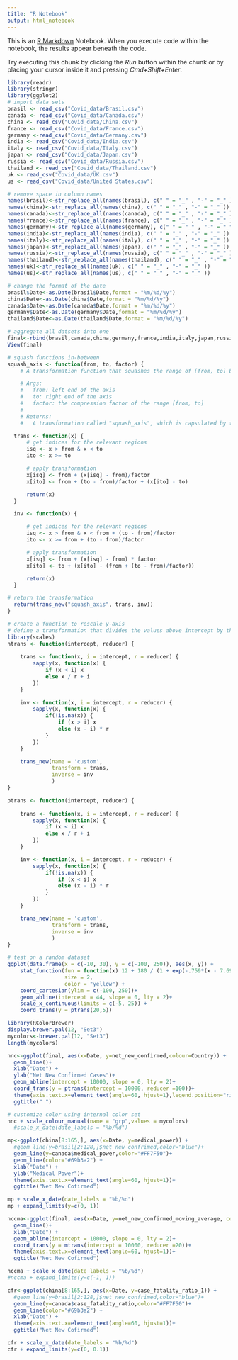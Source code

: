 ```yaml
---
title: "R Notebook"
output: html_notebook
---
```


This is an [R Markdown](http://rmarkdown.rstudio.com) Notebook. When you execute code within the notebook, the results appear beneath the code. 

Try executing this chunk by clicking the *Run* button within the chunk or by placing your cursor inside it and pressing *Cmd+Shift+Enter*. 

```r
library(readr)
library(stringr)
library(ggplot2)
# import data sets
brasil <- read_csv("Covid_data/Brasil.csv")
canada <- read_csv("Covid_data/Canada.csv")
china <- read_csv("Covid_data/China.csv")
france <- read_csv("Covid_data/France.csv")
germany <-read_csv("Covid_data/Germany.csv")
india <- read_csv("Covid_data/India.csv")
italy <- read_csv("Covid_data/Italy.csv")
japan <- read_csv("Covid_data/Japan.csv")
russia <- read_csv("Covid_data/Russia.csv")
thailand <- read_csv("Covid_data/Thailand.csv")
uk <- read_csv("Covid_data/UK.csv")
us <- read_csv("Covid_data/United States.csv")

# remove space in column names
names(brasil)<-str_replace_all(names(brasil), c(" " = "_" , "-" = "_" ))
names(china)<-str_replace_all(names(china), c(" " = "_" , "-" = "_" ))
names(canada)<-str_replace_all(names(canada), c(" " = "_" , "-" = "_" ))
names(france)<-str_replace_all(names(france), c(" " = "_" , "-" = "_" ))
names(germany)<-str_replace_all(names(germany), c(" " = "_" , "-" = "_" ))
names(india)<-str_replace_all(names(india), c(" " = "_" , "-" = "_" ))
names(italy)<-str_replace_all(names(italy), c(" " = "_" , "-" = "_" ))
names(japan)<-str_replace_all(names(japan), c(" " = "_" , "-" = "_" ))
names(russia)<-str_replace_all(names(russia), c(" " = "_" , "-" = "_" ))
names(thailand)<-str_replace_all(names(thailand), c(" " = "_" , "-" = "_" ))
names(uk)<-str_replace_all(names(uk), c(" " = "_" , "-" = "_" ))
names(us)<-str_replace_all(names(us), c(" " = "_" , "-" = "_" ))

# change the format of the date
brasil$Date<-as.Date(brasil$Date,format = "%m/%d/%y")
china$Date<-as.Date(china$Date,format = "%m/%d/%y")
canada$Date<-as.Date(canada$Date,format = "%m/%d/%y")
germany$Date<-as.Date(germany$Date,format = "%m/%d/%y")
thailand$Date<-as.Date(thailand$Date,format = "%m/%d/%y")

# aggregate all datsets into one 
final<-rbind(brasil,canada,china,germany,france,india,italy,japan,russia,thailand,uk,us)
View(final)
```

```r
# squash functions in-between 
squash_axis <- function(from, to, factor) { 
    # A transformation function that squashes the range of [from, to] by factor on a given axis 

    # Args:
    #   from: left end of the axis
    #   to: right end of the axis
    #   factor: the compression factor of the range [from, to]
    #
    # Returns:
    #   A transformation called "squash_axis", which is capsulated by trans_new() function

  trans <- function(x) {    
      # get indices for the relevant regions
      isq <- x > from & x < to
      ito <- x >= to

      # apply transformation
      x[isq] <- from + (x[isq] - from)/factor
      x[ito] <- from + (to - from)/factor + (x[ito] - to)

      return(x)
  }

  inv <- function(x) {

      # get indices for the relevant regions
      isq <- x > from & x < from + (to - from)/factor
      ito <- x >= from + (to - from)/factor

      # apply transformation
      x[isq] <- from + (x[isq] - from) * factor
      x[ito] <- to + (x[ito] - (from + (to - from)/factor))

      return(x)
  }

# return the transformation
  return(trans_new("squash_axis", trans, inv))
}
```

```r
# create a function to rescale y-axis
# define a transformation that divides the values above intercept by the reducer
library(scales)
ntrans <- function(intercept, reducer) {
  
    trans <- function(x, i = intercept, r = reducer) {
        sapply(x, function(x) {
            if (x < i) x
            else x / r + i
        })
    }

    inv <- function(x, i = intercept, r = reducer) {
        sapply(x, function(x) {
            if(!is.na(x)) {
                if (x > i) x
                else (x - i) * r
            }
        })
    }

    trans_new(name = 'custom',
              transform = trans,
              inverse = inv
              )
}

ptrans <- function(intercept, reducer) {
  
    trans <- function(x, i = intercept, r = reducer) {
        sapply(x, function(x) {
            if (x < i) x
            else x / r + i
        })
    }

    inv <- function(x, i = intercept, r = reducer) {
        sapply(x, function(x) {
            if(!is.na(x)) {
                if (x < i) x
                else (x - i) * r
            }
        })
    }

    trans_new(name = 'custom',
              transform = trans,
              inverse = inv
              )
}

# test on a random dataset
ggplot(data.frame(x = c(-10, 30), y = c(-100, 250)), aes(x, y)) +
    stat_function(fun = function(x) 12 + 180 / (1 + exp(-.759*(x - 7.69))),
                  size = 2,
                  color = "yellow") +
    coord_cartesian(ylim = c(-100, 250))+
    geom_abline(intercept = 44, slope = 0, lty = 2)+
    scale_x_continuous(limits = c(-5, 25)) +
    coord_trans(y = ptrans(20,5)) 
```

```r
library(RColorBrewer)
display.brewer.pal(12, "Set3")
mycolors<-brewer.pal(12, "Set3")
length(mycolors)

nnc<-ggplot(final, aes(x=Date, y=net_new_confirmed,colour=Country)) +
  geom_line()+
  xlab("Date") +
  ylab("Net New Confirmed Cases")+
  geom_abline(intercept = 10000, slope = 0, lty = 2)+
  coord_trans(y = ptrans(intercept = 10000, reducer =100))+
  theme(axis.text.x=element_text(angle=60, hjust=1),legend.position="right")+
  ggtitle(" ")

# customize color using internal color set
nnc + scale_colour_manual(name = "grp",values = mycolors)
  #scale_x_date(date_labels = "%b/%d")
```



```r
mp<-ggplot(china[8:165,], aes(x=Date, y=medical_power)) +
  #geom_line(y=brasil[2:128,]$net_new_confrimed,color="blue")+
  geom_line(y=canada$medical_power,color="#FF7F50")+
  geom_line(color="#69b3a2") + 
  xlab("Date") +
  ylab("Medical Power")+
  theme(axis.text.x=element_text(angle=60, hjust=1))+
  ggtitle("Net New Cofirmed")

mp + scale_x_date(date_labels = "%b/%d")
mp + expand_limits(y=c(0, 1))
```
```r
nccma<-ggplot(final, aes(x=Date, y=net_new_confirmed_moving_average, color=Country)) +
  geom_line()+
  xlab("Date") +
  geom_abline(intercept = 10000, slope = 0, lty = 2)+
  coord_trans(y = mtrans(intercept = 10000, reducer =20))+
  theme(axis.text.x=element_text(angle=60, hjust=1))+
  ggtitle("Net New Cofirmed")

nccma + scale_x_date(date_labels = "%b/%d")
#nccma + expand_limits(y=c(-1, 1))
```
```r
cfr<-ggplot(china[8:165,], aes(x=Date, y=case_fatality_ratio_1)) +
  #geom_line(y=brasil[2:128,]$net_new_confrimed,color="blue")+
  geom_line(y=canada$case_fatality_ratio,color="#FF7F50")+
  geom_line(color="#69b3a2") + 
  xlab("Date") +
  theme(axis.text.x=element_text(angle=60, hjust=1))+
  ggtitle("Net New Cofirmed")

cfr + scale_x_date(date_labels = "%b/%d")
cfr + expand_limits(y=c(0, 0.1))
```


